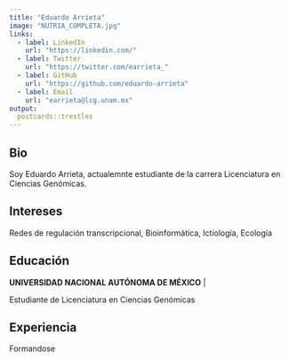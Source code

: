 ```yaml
---
title: "Eduardo Arrieta"
image: "NUTRIA_COMPLETA.jpg"
links:
  - label: LinkedIn
    url: "https://linkedin.com/"
  - label: Twitter
    url: "https://twitter.com/earrieta_"
  - label: GitHub
    url: "https://github.com/eduardo-arrieta"
  - label: Email
    url: "earrieta@lcg.unam.mx"
output:
  postcards::trestles
---
```

 
## Bio

Soy Eduardo Arrieta, actualemnte estudiante de la carrera Licenciatura en Ciencias Genómicas.

## Intereses

Redes de regulación transcripcional, Bioinformática, Ictiología, Ecología 

## Educación

**UNIVERSIDAD NACIONAL AUTÓNOMA DE MÉXICO** |

Estudiante de Licenciatura en Ciencias Genómicas

## Experiencia

Formandose
